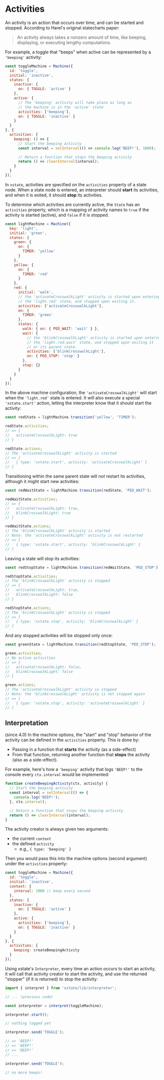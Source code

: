 
# Activities

An activity is an action that occurs over time, and can be started and stopped. According to Harel's original statecharts paper:

> An activity always takes a nonzero amount of time, like beeping, displaying, or executing lengthy computations.

For example, a toggle that "beeps" when active can be represented by a `'beeping'` activity:

```js
const toggleMachine = Machine({
  id: 'toggle',
  initial: 'inactive',
  states: {
    inactive: {
      on: { TOGGLE: 'active' }
    },
    active: {
      // The 'beeping' activity will take place as long as
      // the machine is in the 'active' state
      activities: ['beeping'],
      on: { TOGGLE: 'inactive' }
    }
  }
}, {
  activities: {
    beeping: () => {
      // Start the beeping activity
      const interval = setInterval(() => console.log('BEEP!'), 1000);

      // Return a function that stops the beeping activity
      return () => clearInterval(interval);
    }
  }
});
```

In `xstate`, activities are specified on the `activities` property of a state node. When a state node is entered, an interpreter should **start** its activities, and when it is exited, it should **stop** its activities.

To determine which activities are currently active, the `State` has an `activities` property, which is a mapping of activity names to `true` if the activity is started (active), and `false` if it is stopped.


```js
const lightMachine = Machine({
  key: 'light',
  initial: 'green',
  states: {
    green: {
      on: {
        TIMER: 'yellow'
      }
    },
    yellow: {
      on: {
        TIMER: 'red'
      }
    },
    red: {
      initial: 'walk',
      // the 'activateCrosswalkLight' activity is started upon entering
      // the 'light.red' state, and stopped upon exiting it.
      activities: ['activateCrosswalkLight'],
      on: {
        TIMER: 'green'
      },
      states: {
        walk: { on: { PED_WAIT: 'wait' } },
        wait: {
          // the 'blinkCrosswalkLight' activity is started upon entering
          // the 'light.red.wait' state, and stopped upon exiting it
          // or its parent state.
          activities: ['blinkCrosswalkLight'],
          on: { PED_STOP: 'stop' }
        },
        stop: {}
      }
    }
  }
});
```

In the above machine configuration, the `'activateCrosswalkLight'` will start when the `'light.red'` state is entered. It will also execute a special `'xstate.start'` action, letting the interpreter know that it should start the activity:

```js
const redState = lightMachine.transition('yellow', 'TIMER');

redState.activities;
// => {
//   activateCrosswalkLight: true
// }

redState.actions;
// The 'activateCrosswalkLight' activity is started
// => [
//   { type: 'xstate.start', activity: 'activateCrosswalkLight' }
// ]
```

Transitioning within the same parent state will _not_ restart its activities, although it might start new activities:

```js
const redWaitState = lightMachine.transition(redState, 'PED_WAIT');

redWaitState.activities;
// => {
//   activateCrosswalkLight: true,
//   blinkCrosswalkLight: true
// }

redWaitState.actions;
// The 'blinkCrosswalkLight' activity is started
// Note: the 'activateCrosswalkLight' activity is not restarted
// => [
//   { type: 'xstate.start', activity: 'blinkCrosswalkLight' }
// ]
```

Leaving a state will stop its activities:

```js
const redStopState = lightMachine.transition(redWaitState, 'PED_STOP');

redStopState.activities;
// The 'blinkCrosswalkLight' activity is stopped
// => {
//   activateCrosswalkLight: true,
//   blinkCrosswalkLight: false
// }

redStopState.actions;
// The 'blinkCrosswalkLight' activity is stopped
// => [
//   { type: 'xstate.stop', activity: 'blinkCrosswalkLight' }
// ]
```

And any stopped activities will be stopped only once:

```js
const greenState = lightMachine.transition(redStopState, 'PED_STOP');

green.activities;
// No active activities
// => {
//   activateCrosswalkLight: false,
//   blinkCrosswalkLight: false
// }

green.actions;
// The 'activateCrosswalkLight' activity is stopped
// Note: the 'blinkCrosswalkLight' activity is not stopped again
// => [
//   { type: 'xstate.stop', activity: 'activateCrosswalkLight' }
// ]
```

## Interpretation

(since 4.0) In the machine options, the "start" and "stop" behavior of the activity can be defined in the `activities` property. This is done by:

- Passing in a function that **starts** the activity (as a side-effect)
- From that function, returning another function that **stops** the activity (also as a side-effect).

For example, here's how a `'beeping'` activity that logs `'BEEP!'` to the console every `ctx.interval` would be implemented:

```js
function createBeepingActivity(ctx, activity) {
  // Start the beeping activity
  const interval = setInterval(() => {
    console.log('BEEP!');
  }, ctx.interval);

  // Return a function that stops the beeping activity
  return () => clearInterval(interval);
}
```

The activity creator is always given two arguments:
- the current `context`
- the defined `activity`
  - e.g., `{ type: 'beeping' }`

Then you would pass this into the machine options (second argument) under the `activities` property:

```js
const toggleMachine = Machine({
  id: 'toggle',
  initial: 'inactive',
  context: {
    interval: 1000 // beep every second
  },
  states: {
    inactive: {
      on: { TOGGLE: 'active' }
    },
    active: {
      activities: ['beeping'],
      on: { TOGGLE: 'inactive' }
    }
  }
}, {
  activities: {
    beeping: createBeepingActivity
  }
});
```

Using xstate's `Interpreter`, every time an action occurs to start an activity, it will call that activity creator to start the activity, and use the returned "stopper" (if it is returned) to stop the activity:

```js
import { interpret } from 'xstate/lib/interpreter';

// ... (previous code)

const interpreter = interpret(toggleMachine);

interpreter.start();

// nothing logged yet

interpreter.send('TOGGLE');

// => 'BEEP!'
// => 'BEEP!'
// => 'BEEP!'
// ...

interpreter.send('TOGGLE');

// no more beeps!
```